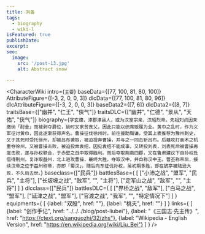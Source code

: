 ```yaml
---
title: 刘备
tags:
  - biography
  - wiki-l
isFeatured: true
publishDate:
excerpt:
seo:
  image:
    src: '/post-13.jpg'
    alt: Abstract snow

---
```



<CharacterWiki
  intro={`主要`}
  baseData={[77, 100, 81, 80, 100]}
  AttributeFigure={[-3, 2, 0, 0, 3]}
  dlcData={[77, 100, 81, 80, 96]}
  dlcAttributeFigure={[-3, 2, 0, 0, 3]}
  baseData2={[7, 6]}
  dlcData2={[8, 7]}
  traitsBase={["幽并", "仁王", "侠气"]}
  traitsDLC={["幽并", "仁德", "景从", "天佑", "侠气"]}
  biography={`字玄德，涿郡涿县人，或为汉室宗亲，汉昭烈帝。先祖刘贞因未缴纳「酎金」而被剥夺爵位，幼时又家贫丧父，因此只能以织席贩履为业。黄巾之乱时，作为义军征讨黄巾，因此逐渐获得声名。曹操征伐徐州时，前往援助陶谦，受其上表推荐为豫州刺史，又于其死时受托徐州，却被吕布袭取，被迫投奔曹操，并与之一同击斩吕布。后藉攻打袁术之机重夺徐州，又被曹操击败，被迫投奔袁绍，因见袁绍不能成事，又转投刘表，刘表死后被曹操再度击败，遂与孙权联合，于赤壁之战中取得胜利。而后夺取荆南四郡，又在鲁肃建议下自孙权处借得荆州，复诈取益州，北上进攻曹操，最终大胜，夺取汉中，并自称汉中王。曹丕称帝后，接续汉帝之位于益州称帝，亦即「蜀汉」。随后向东征伐孙权，虽初期多胜，却在猇亭被陆逊大败，不久后去世。`}
  baseclass={["民兵"]}
  battlesBase={
    [
      ["小沛之战", "盟军", "民兵", "主将"],
      ["长坂坡之战", "敌军", "", "主将"],
      ["定军山之战", "敌军", "", "主将"]
    ]
  }
  dlcclass={["民兵"]}
  battlesDLC={
    [
      ["界桥之战", "敌军"],
      ["白马之战", "盟军"],
      ["延津之战", "盟军"],
      ["官渡之战", "我军", "", "特定情况下"]
    ]
  }
  equipments={
    [
      {label: "双股", href: ""},
      {label: "桃夭", href: ""}
    ]
  }
  links={
    [
      {label: "创作手记", href: "../../../blog/post-liubei"},
      {label: "《三国志·先主传》", href: "https://ctext.org/sanguozhi/32/zhs"},
      {label: "Wikipedia - English Version", href: "https://en.wikipedia.org/wiki/Liu_Bei"}
    ]
  }
/>
